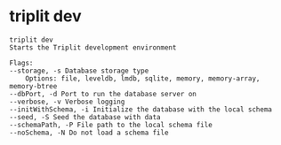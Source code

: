 # triplit dev

```
triplit dev
Starts the Triplit development environment

Flags:
--storage, -s Database storage type
    Options: file, leveldb, lmdb, sqlite, memory, memory-array, memory-btree
--dbPort, -d Port to run the database server on
--verbose, -v Verbose logging
--initWithSchema, -i Initialize the database with the local schema
--seed, -S Seed the database with data
--schemaPath, -P File path to the local schema file
--noSchema, -N Do not load a schema file
```

